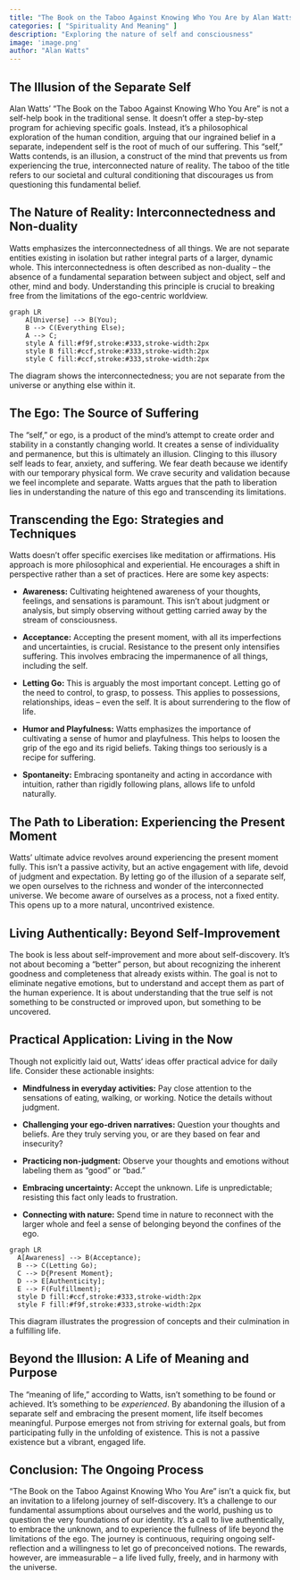 ```yaml
---
title: "The Book on the Taboo Against Knowing Who You Are by Alan Watts"
categories: [ "Spirituality And Meaning" ]
description: "Exploring the nature of self and consciousness"
image: 'image.png'
author: "Alan Watts"
---
```

## The Illusion of the Separate Self

Alan Watts' "The Book on the Taboo Against Knowing Who You Are" is not a self-help book in the traditional sense. It doesn't offer a step-by-step program for achieving specific goals. Instead, it's a philosophical exploration of the human condition, arguing that our ingrained belief in a separate, independent self is the root of much of our suffering.  This "self," Watts contends, is an illusion, a construct of the mind that prevents us from experiencing the true, interconnected nature of reality.  The taboo of the title refers to our societal and cultural conditioning that discourages us from questioning this fundamental belief.

## The Nature of Reality: Interconnectedness and Non-duality

Watts emphasizes the interconnectedness of all things.  We are not separate entities existing in isolation but rather integral parts of a larger, dynamic whole.  This interconnectedness is often described as non-duality – the absence of a fundamental separation between subject and object, self and other, mind and body. Understanding this principle is crucial to breaking free from the limitations of the ego-centric worldview.

```mermaid
graph LR
    A[Universe] --> B(You);
    B --> C(Everything Else);
    A --> C;
    style A fill:#f9f,stroke:#333,stroke-width:2px
    style B fill:#ccf,stroke:#333,stroke-width:2px
    style C fill:#ccf,stroke:#333,stroke-width:2px
```

The diagram shows the interconnectedness; you are not separate from the universe or anything else within it.

## The Ego: The Source of Suffering

The "self," or ego, is a product of the mind's attempt to create order and stability in a constantly changing world. It creates a sense of individuality and permanence, but this is ultimately an illusion.  Clinging to this illusory self leads to fear, anxiety, and suffering.  We fear death because we identify with our temporary physical form. We crave security and validation because we feel incomplete and separate.  Watts argues that the path to liberation lies in understanding the nature of this ego and transcending its limitations.

## Transcending the Ego: Strategies and Techniques

Watts doesn't offer specific exercises like meditation or affirmations. His approach is more philosophical and experiential. He encourages a shift in perspective rather than a set of practices. Here are some key aspects:

* **Awareness:**  Cultivating heightened awareness of your thoughts, feelings, and sensations is paramount.  This isn't about judgment or analysis, but simply observing without getting carried away by the stream of consciousness.

* **Acceptance:**  Accepting the present moment, with all its imperfections and uncertainties, is crucial.  Resistance to the present only intensifies suffering.  This involves embracing the impermanence of all things, including the self.

* **Letting Go:**  This is arguably the most important concept.  Letting go of the need to control, to grasp, to possess.  This applies to possessions, relationships, ideas – even the self.  It is about surrendering to the flow of life.

* **Humor and Playfulness:**  Watts emphasizes the importance of cultivating a sense of humor and playfulness.  This helps to loosen the grip of the ego and its rigid beliefs.  Taking things too seriously is a recipe for suffering.

* **Spontaneity:**  Embracing spontaneity and acting in accordance with intuition, rather than rigidly following plans, allows life to unfold naturally.

## The Path to Liberation: Experiencing the Present Moment

Watts' ultimate advice revolves around experiencing the present moment fully. This isn't a passive activity, but an active engagement with life, devoid of judgment and expectation.  By letting go of the illusion of a separate self, we open ourselves to the richness and wonder of the interconnected universe. We become aware of ourselves as a process, not a fixed entity. This opens up to a more natural, uncontrived existence.

##  Living Authentically:  Beyond Self-Improvement

The book is less about self-improvement and more about self-discovery. It's not about becoming a "better" person, but about recognizing the inherent goodness and completeness that already exists within.  The goal is not to eliminate negative emotions, but to understand and accept them as part of the human experience.  It is about understanding that the true self is not something to be constructed or improved upon, but something to be uncovered.

## Practical Application:  Living in the Now

Though not explicitly laid out, Watts' ideas offer practical advice for daily life.  Consider these actionable insights:

* **Mindfulness in everyday activities:** Pay close attention to the sensations of eating, walking, or working.  Notice the details without judgment.

* **Challenging your ego-driven narratives:** Question your thoughts and beliefs. Are they truly serving you, or are they based on fear and insecurity?

* **Practicing non-judgment:**  Observe your thoughts and emotions without labeling them as "good" or "bad."

* **Embracing uncertainty:**  Accept the unknown.  Life is unpredictable; resisting this fact only leads to frustration.

* **Connecting with nature:** Spend time in nature to reconnect with the larger whole and feel a sense of belonging beyond the confines of the ego.


```mermaid
graph LR
  A[Awareness] --> B(Acceptance);
  B --> C(Letting Go);
  C --> D{Present Moment};
  D --> E[Authenticity];
  E --> F(Fulfillment);
  style D fill:#ccf,stroke:#333,stroke-width:2px
  style F fill:#f9f,stroke:#333,stroke-width:2px

```

This diagram illustrates the progression of concepts and their culmination in a fulfilling life.


##  Beyond the Illusion:  A Life of Meaning and Purpose

The "meaning of life," according to Watts, isn't something to be found or achieved.  It's something to be *experienced*.  By abandoning the illusion of a separate self and embracing the present moment, life itself becomes meaningful.  Purpose emerges not from striving for external goals, but from participating fully in the unfolding of existence. This is not a passive existence but a vibrant, engaged life.

## Conclusion: The Ongoing Process

"The Book on the Taboo Against Knowing Who You Are" isn't a quick fix, but an invitation to a lifelong journey of self-discovery.  It's a challenge to our fundamental assumptions about ourselves and the world, pushing us to question the very foundations of our identity.  It's a call to live authentically, to embrace the unknown, and to experience the fullness of life beyond the limitations of the ego. The journey is continuous, requiring ongoing self-reflection and a willingness to let go of preconceived notions.  The rewards, however, are immeasurable – a life lived fully, freely, and in harmony with the universe.

